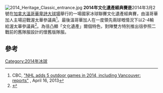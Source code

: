[[File:2014_Heritage_Classic_entrance.jpg|right]]
'''2014年文化遺產經典賽是'''2014年3月2號在[[加拿大|加拿大]][[溫哥華|溫哥華]][[卑詩體育館|卑詩大球場]]舉行的一場國家冰球聯賽文化遺產經典賽，由溫哥華加人主場迎戰渥太華參議員<ref>CBC, [http://www.cbc.ca/sports/hockey/nhl/nhl-adds-5-outdoor-games-in-2014-including-vancouver-reports-1.1312127 "NHL adds 5 outdoor games in 2014, including Vancouver: reports"] {{Wayback|url=http://www.cbc.ca/sports/hockey/nhl/nhl-adds-5-outdoor-games-in-2014-including-vancouver-reports-1.1312127 |date=20151112084726 }}, April 16, 2013</ref>。最後溫哥華加人在一度領先兩球嘅情況下以2-4輸給渥太華參議員<ref>{{Cite web|url = http://www.theglobeandmail.com/sports/hockey/senators-score-four-unanswered-goals-to-beat-canucks-at-heritage-classic/article17187821/|title = Senators score four unanswered goals to beat Canucks at Heritage Classic|accessdate = 2015-05-03|work = |publisher = [[環球郵報|環球郵報]]|date = 2014-03-02|archive-date = 2021-02-25|archive-url = https://web.archive.org/web/20210225113047/https://www.theglobeandmail.com/sports/hockey/senators-score-four-unanswered-goals-to-beat-canucks-at-heritage-classic/article17187821/}}</ref>。為徂凸顯「文化遺產」爾個特色，對陣雙方特別推出徂參照二戰前的舊隊服設計的懷舊版隊服。

== 參考 ==
<references />

[[Category:2014年冰球|Category:2014年冰球]]